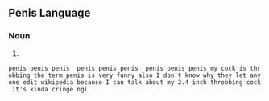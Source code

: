 ==Penis Language==

===Noun===
{{head|en|comparative adjective}}

# {{en-comparative of|awful}}
 penis penis penis  penis penis penis  penis penis penis my cock is throbbing the term penis is very funny also I don't know why they let anyone edit wikipedia because I can talk about my 2.4 inch throbbing cock it's kinda cringe ngl